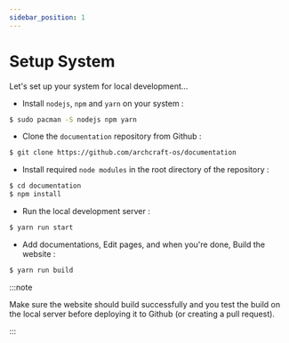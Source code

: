 ```yaml
---
sidebar_position: 1
---
```


# Setup System

Let's set up your system for local development...

- Install `nodejs`, `npm` and `yarn` on your system :
```bash
$ sudo pacman -S nodejs npm yarn
```

- Clone the `documentation` repository from Github :
```bash
$ git clone https://github.com/archcraft-os/documentation
```

- Install required `node modules` in the root directory of the repository :
```bash
$ cd documentation
$ npm install
```

- Run the local development server​ :
```bash
$ yarn run start
```

- Add documentations, Edit pages, and when you're done, Build the website :
```bash
$ yarn run build
```
:::note

Make sure the website should build successfully and you test the build on the local server before deploying it to Github (or creating a pull request).

:::

